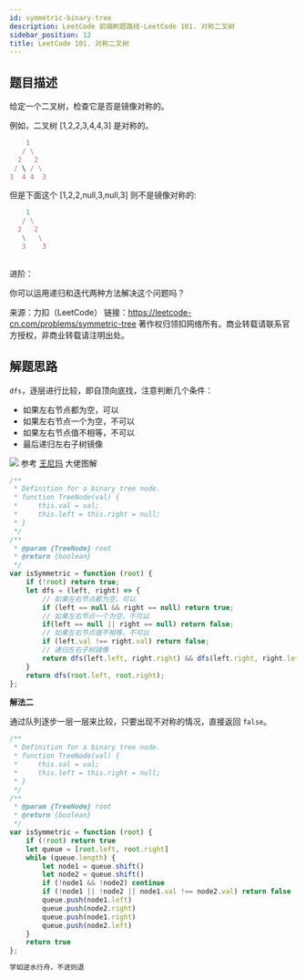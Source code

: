 ```yaml
---
id: symmetric-binary-tree
description: LeetCode 前端刷题路线-LeetCode 101. 对称二叉树
sidebar_position: 12
title: LeetCode 101. 对称二叉树
---
```



## 题目描述

给定一个二叉树，检查它是否是镜像对称的。


例如，二叉树 [1,2,2,3,4,4,3] 是对称的。

```javascript
    1
   / \
  2   2
 / \ / \
3  4 4  3
```


但是下面这个 [1,2,2,null,3,null,3] 则不是镜像对称的:

```javascript
    1
   / \
  2   2
   \   \
   3    3
 
```

进阶：

你可以运用递归和迭代两种方法解决这个问题吗？

来源：力扣（LeetCode）
链接：https://leetcode-cn.com/problems/symmetric-tree
著作权归领扣网络所有。商业转载请联系官方授权，非商业转载请注明出处。



## 解题思路
`dfs`，逐层进行比较，即自顶向底找，注意判断几个条件：

- 如果左右节点都为空，可以
- 如果左右节点一个为空，不可以
- 如果左右节点值不相等，不可以
- 最后递归左右子树镜像

![](https://img-blog.csdnimg.cn/img_convert/d53e8aef39ed61b5562b178e2b8c8606.png)
参考 <a href="https://leetcode-cn.com/problems/symmetric-tree/solution/dong-hua-yan-shi-101-dui-cheng-er-cha-shu-by-user7/">王尼玛</a> 大佬图解

```javascript
/**
 * Definition for a binary tree node.
 * function TreeNode(val) {
 *     this.val = val;
 *     this.left = this.right = null;
 * }
 */
/**
 * @param {TreeNode} root
 * @return {boolean}
 */
var isSymmetric = function (root) {
    if (!root) return true;
    let dfs = (left, right) => {
        // 如果左右节点都为空，可以
        if (left == null && right == null) return true;
        // 如果左右节点一个为空，不可以
        if(left == null || right == null) return false;
        // 如果左右节点值不相等，不可以
        if (left.val !== right.val) return false;
        // 递归左右子树镜像
        return dfs(left.left, right.right) && dfs(left.right, right.left);
    }
    return dfs(root.left, root.right);
};
```
**解法二**

通过队列逐步一层一层来比较，只要出现不对称的情况，直接返回 `false`。

```javascript
/**
 * Definition for a binary tree node.
 * function TreeNode(val) {
 *     this.val = val;
 *     this.left = this.right = null;
 * }
 */
/**
 * @param {TreeNode} root
 * @return {boolean}
 */
var isSymmetric = function (root) {
    if (!root) return true
    let queue = [root.left, root.right]
    while (queue.length) {
        let node1 = queue.shift()
        let node2 = queue.shift()
        if (!node1 && !node2) continue
        if (!node1 || !node2 || node1.val !== node2.val) return false
        queue.push(node1.left)
        queue.push(node2.right)
        queue.push(node1.right)
        queue.push(node2.left)
    }
    return true
};
```

```javascript
学如逆水行舟，不进则退
```


